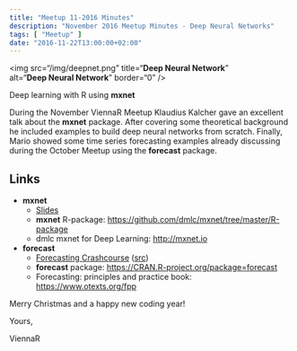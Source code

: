 ```yaml
---
title: "Meetup 11-2016 Minutes"
description: "November 2016 Meetup Minutes - Deep Neural Networks"
tags: [ "Meetup" ]
date: "2016-11-22T13:00:00+02:00"
---
```


<img src="/img/deepnet.png" title="**Deep Neural Network**" \
alt="**Deep Neural Network**" border="0" />

Deep learning with R using **mxnet**

<!--more-->

During the November ViennaR Meetup Klaudius Kalcher gave an excellent talk about the **mxnet** package. After covering some theoretical background he included examples to build deep neural networks from scratch. 
Finally, Mario showed some time series forecasting examples already discussing during the October Meetup using the **forecast** package.

## Links

- **mxnet**
  - [Slides](/slides/kalcher_deeplearning.pdf)
  - **mxnet** R-package: <https://github.com/dmlc/mxnet/tree/master/R-package>
  - dmlc mxnet for Deep Learning: <http://mxnet.io>
- **forecast**
  - [Forecasting Crashcourse](/slides/forecast_intro2.html) ([src](/slides/forecast_intro2.Rmd))
  - **forecast** package: <https://CRAN.R-project.org/package=forecast>
  - Forecasting: principles and practice book: <https://www.otexts.org/fpp>

Merry Christmas and a happy new coding year!

Yours,

ViennaR
 
